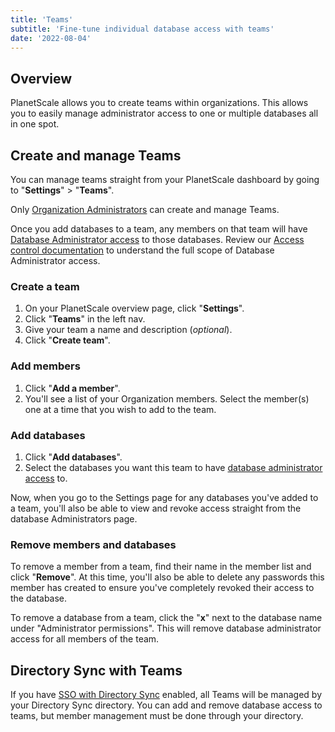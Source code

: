 ```yaml
---
title: 'Teams'
subtitle: 'Fine-tune individual database access with teams'
date: '2022-08-04'
---
```



## Overview

PlanetScale allows you to create teams within organizations. This allows you to easily manage administrator access to one or multiple databases all in one spot.

## Create and manage Teams

You can manage teams straight from your PlanetScale dashboard by going to "**Settings**" > "**Teams**".

<InfoBlock type='note'>
  Only <a href='/docs/concepts/access-control#organization-administrator'>Organization Administrators</a> can create and
  manage Teams.
</InfoBlock>

Once you add databases to a team, any members on that team will have [Database Administrator access](/docs/concepts/access-control#database-level-permissions) to those databases. Review our [Access control documentation](/docs/concepts/access-control) to understand the full scope of Database Administrator access.

### Create a team

1. On your PlanetScale overview page, click "**Settings**".
2. Click "**Teams**" in the left nav.
   <ImageBlock alt='Dashboard UI - Create a PlanetScale team' src={create} />
3. Give your team a name and description (_optional_).
4. Click "**Create team**".

### Add members

1. Click "**Add a member**".
2. You'll see a list of your Organization members. Select the member(s) one at a time that you wish to add to the team.

### Add databases

1. Click "**Add databases**".
2. Select the databases you want this team to have [database administrator access](/docs/concepts/access-control#database-level-permissions) to.

Now, when you go to the Settings page for any databases you've added to a team, you'll also be able to view and revoke access straight from the database Administrators page.

<ImageBlock alt='Dashboard UI - Database Administrators settings page' src={settings} />

### Remove members and databases

To remove a member from a team, find their name in the member list and click "**Remove**". At this time, you'll also be able to delete any passwords this member has created to ensure you've completely revoked their access to the database.

<ImageBlock alt='Dashboard UI - Delete a member from a team' src={member} />

To remove a database from a team, click the "**x**" next to the database name under "Administrator permissions". This will remove database administrator access for all members of the team.

<ImageBlock alt='Dashboard UI - Delete a database from a team' src={database} />

## Directory Sync with Teams

If you have [SSO with Directory Sync](/docs/concepts/sso#directory-sync) enabled, all Teams will be managed by your Directory Sync directory. You can add and remove database access to teams, but member management must be done through your directory.

<ImageBlock alt='Dashboard UI - Directory-managed Teams page' src={managed} />
